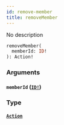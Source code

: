 ```yaml
---
id: remove-member
title: removeMember
---
```


No description

```graphql
removeMember(
  memberId: ID!
): Action!

```

### Arguments

#### `memberId` ([`ID!`](/docs/graphql/scalars/id))

### Type

#### [`Action`](/docs/graphql/objects/action)
